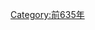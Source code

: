 {{Catnav|頁面分類|人物|逝世|前7世纪逝世|前630年代逝世}}

{{逝世年|前63|5}}
{{Commonscat|7th century BC deaths}}

[[Category:前635年|Category:前635年]]